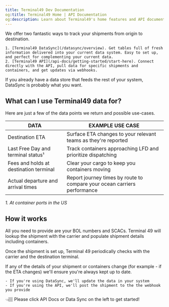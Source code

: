 ```yaml
---
title: Terminal49 Dev Documentation
og:title: Terminal49 Home | API Documentation
og:description: Learn about Terminal49's home features and API documentation for container and shipment tracking.
---
```

We offer two fantastic ways to track your shipments from origin to destination.

    1. [Terminal49 DataSync](/datasync/overview). Get tables full of fresh information delivered into your current data system. Easy to set up, and perfect for complementing your current data.
    2. [Terminal49 API](/api-docs/getting-started/start-here). Connect directly with the API, pull data for specific shipments and containers, and get updates via webhooks.

If you already have a data store that feeds the rest of your system, DataSync is probably what you want.

## What can I use Terminal49 data for?
Here are just a few of the data points we return and possible use-cases.

| DATA                                   | EXAMPLE USE CASE                                                         |
|----------------------------------------|--------------------------------------------------------------------------|
| Destination ETA                        | Surface ETA changes to your relevant teams as they're reported           |
| Last Free Day and terminal status¹     | Track containers approaching LFD and prioritize dispatching              |
| Fees and holds at destination terminal | Clear your cargo to keep you containers moving                           |
| Actual departure and arrival times     | Report journey times by route to compare your ocean carriers performance |

_1. At container ports in the US_

## How it works
All you need to provide are your BOL numbers and SCACs. Terminal 49 will lookup the shipment with the carrier and populate shipment details including containers.

Once the shipment is set up, Terminal 49 periodically checks with the carrier and the destination terminal.

If any of the details of your shipment or containers change (for example - if the ETA changes) we'll ensure you're always kept up to date.

    - If you're using DataSync, we'll update the data in your system
    - If you're using the API, we'll post the shipment to the the webhook you provide

👈🏽 Please click API Docs or Data Sync on the left to get started!
